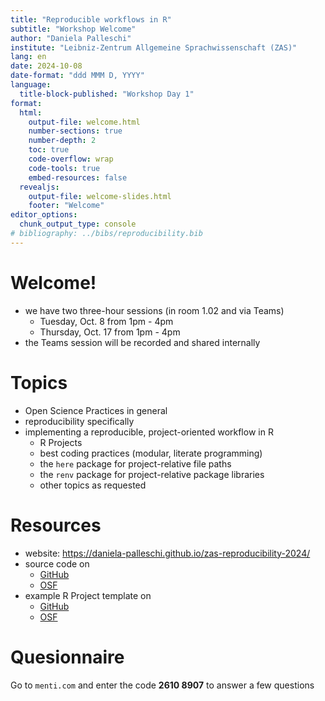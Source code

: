 ```yaml
---
title: "Reproducible workflows in R"
subtitle: "Workshop Welcome"
author: "Daniela Palleschi"
institute: "Leibniz-Zentrum Allgemeine Sprachwissenschaft (ZAS)"
lang: en
date: 2024-10-08
date-format: "ddd MMM D, YYYY"
language: 
  title-block-published: "Workshop Day 1"
format: 
  html:
    output-file: welcome.html
    number-sections: true
    number-depth: 2
    toc: true
    code-overflow: wrap
    code-tools: true
    embed-resources: false
  revealjs:
    output-file: welcome-slides.html
    footer: "Welcome"
editor_options: 
  chunk_output_type: console
# bibliography: ../bibs/reproducibility.bib
---
```


# Welcome! {data-stack-name="Schedule"}

- we have two three-hour sessions (in room 1.02 and via Teams)
  + Tuesday, Oct. 8 from 1pm - 4pm
  + Thursday, Oct. 17 from 1pm - 4pm
- the Teams session will be recorded and shared internally

# Topics {data-stack-name="Topics"}

- Open Science Practices in general
- reproducibility specifically
- implementing a reproducible, project-oriented workflow in R
  + R Projects
  + best coding practices (modular, literate programming)
  + the `here` package for project-relative file paths
  + the `renv` package for project-relative package libraries
  + other topics as requested
  
# Resources {data-stack-name="Resources"}

- website: [https://daniela-palleschi.github.io/zas-reproducibility-2024/](https://daniela-palleschi.github.io/zas-reproducibility-2024/)
- source code on
  + [GitHub](https://github.com/daniela-palleschi/zas-reproducibility-2024)
  + [OSF](https://osf.io/byj2f/)

- example R Project template on
  + [GitHub](https://github.com/daniela-palleschi/rproject-template)
  + [OSF](https://osf.io/ctmwj/)

# Quesionnaire {data-stack-name="Questionnaire"}

Go to `menti.com` and enter the code **2610 8907** to answer a few questions


